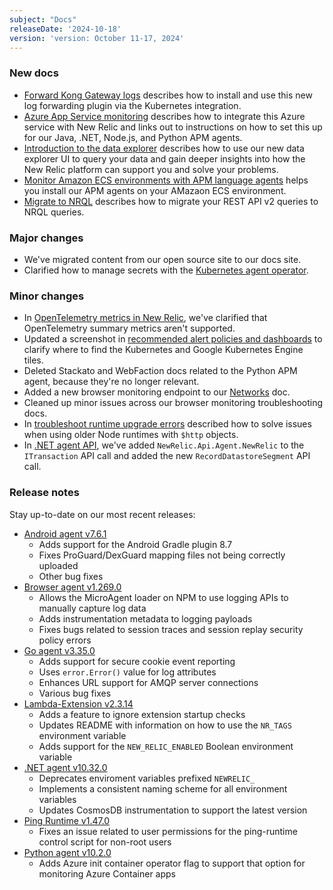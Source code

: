```yaml
---
subject: "Docs"
releaseDate: '2024-10-18'
version: 'version: October 11-17, 2024'
---
```


### New docs

* [Forward Kong Gateway logs](/docs/logs/forward-logs/kong-gateway/) describes how to install and use this new log forwarding plugin via the Kubernetes integration.
* [Azure App Service monitoring](/docs/apm/agents/manage-apm-agents/azure/monitoring-azure-app-service/) describes how to integrate this Azure service with New Relic and links out to instructions on how to set this up for our Java, .NET, Node.js, and Python APM agents.
* [Introduction to the data explorer](/docs/query-your-data/explore-query-data/query-builder/introduction-new-data-explorer/) describes how to use our new data explorer UI to query your data and gain deeper insights into how the New Relic platform can support you and solve your problems.
* [Monitor Amazon ECS environments with APM language agents](/docs/infrastructure/elastic-container-service-integration/monitor-ecs-with-apm-agents/) helps you install our APM agents on your AMazaon ECS environment.
* [Migrate to NRQL](/docs/apis/rest-api-v2/migrate-to-nrql/) describes how to migrate your REST API v2 queries to NRQL queries.

### Major changes

* We've migrated content from our open source site to our docs site.
* Clarified how to manage secrets with the [Kubernetes agent operator](/docs/kubernetes-pixie/kubernetes-integration/installation/k8s-agent-operator/).

### Minor changes

* In [OpenTelemetry metrics in New Relic](/docs/opentelemetry/best-practices/opentelemetry-best-practices-metrics/#otlp-summary), we've clarified that OpenTelemetry summary metrics aren't supported.
* Updated a screenshot in [recommended alert policies and dashboards](/docs/kubernetes-pixie/kubernetes-integration/installation/recommended-alert-policies/#add-recommended-alert-policy) to clarify where to find the Kubernetes and Google Kubernetes Engine tiles.
* Deleted Stackato and WebFaction docs related to the Python APM agent, because they're no longer relevant.
* Added a new browser monitoring endpoint to our [Networks](/docs/new-relic-solutions/get-started/networks/#new-relic-endpoints) doc.
* Cleaned up minor issues across our browser monitoring troubleshooting docs.
* In [troubleshoot runtime upgrade errors](/docs/synthetics/synthetic-monitoring/troubleshooting/runtime-upgrade-troubleshooting/#scripted-api-form) described how to solve issues when using older Node runtimes with `$http` objects.
* In [.NET agent API](/docs/apm/agents/net-agent/net-agent-api/net-agent-api), we've added `NewRelic.Api.Agent.NewRelic` to the `ITransaction` API call and added the new `RecordDatastoreSegment` API call.

### Release notes

Stay up-to-date on our most recent releases:

* [Android agent v7.6.1](/docs/release-notes/mobile-release-notes/android-release-notes/android-761/)
    * Adds support for the Android Gradle plugin 8.7
    * Fixes ProGuard/DexGuard mapping files not being correctly uploaded
    * Other bug fixes
* [Browser agent v1.269.0](/docs/release-notes/new-relic-browser-release-notes/browser-agent-release-notes/browser-agent-v1.269.0/)
    * Allows the MicroAgent loader on NPM to use logging APIs to manually capture log data
    * Adds instrumentation metadata to logging payloads
    * Fixes bugs related to session traces and session replay security policy errors
* [Go agent v3.35.0](/docs/release-notes/agent-release-notes/go-release-notes/go-agent-3-35-0/)
    * Adds support for secure cookie event reporting
    * Uses `error.Error()` value for log attributes
    * Enhances URL support for AMQP server connections
    * Various bug fixes
* [Lambda-Extension v2.3.14](/docs/release-notes/lambda-extension-release-notes/lambda-extension-2.3.14/)
    * Adds a feature to ignore extension startup checks
    * Updates README with information on how to use the `NR_TAGS` environment variable
    * Adds support for the `NEW_RELIC_ENABLED` Boolean environment variable
* [.NET agent v10.32.0](/docs/release-notes/agent-release-notes/net-release-notes/net-agent-10-32-0/)
    * Deprecates enviroment variables prefixed `NEWRELIC_`
    * Implements a consistent naming scheme for all environment variables
    * Updates CosmosDB instrumentation to support the latest version
* [Ping Runtime v1.47.0](/docs/release-notes/synthetics-release-notes/ping-runtime-release-notes/ping-runtime-1.47.0/)
    * Fixes an issue related to user permissions for the ping-runtime control script for non-root users 
* [Python agent v10.2.0](/docs/release-notes/agent-release-notes/python-release-notes/python-agent-100200/)
    * Adds Azure init container operator flag to support that option for monitoring Azure Container apps
